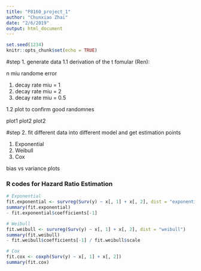 ```yaml
---
title: "P8160_project_1"
author: "Chunxiao Zhai"
date: "2/6/2019"
output: html_document
---
```


```r
set.seed(1234)
knitr::opts_chunk$set(echo = TRUE)
```

#step 1. generate data
1.1 derivation of the t fomular (Ren):

n
miu
randome error

1) decay rate miu = 1
2) decay rate miu = 2
3) decay rate miu = 0.5

1.2 plot to confirm good randomnes

plot1
plot2
plot2

#step 2. fit different data into different model and get estimation points

1) Exponential
2) Weibull
3) Cox

bias vs variance
plots


### R codes for Hazard Ratio Estimation
```r
# Exponential
fit.exponential <- survreg(Surv(y) ~ x[, 1] + x[, 2], dist = "exponential")
summary(fit.exponential)
- fit.exponential$coefficients[-1]

# Weibull
fit.weibull <- survreg(Surv(y) ~ x[, 1] + x[, 2], dist = "weibull")
summary(fit.weibull)
- fit.weibull$coefficients[-1] / fit.weibull$scale

# Cox
fit.cox <- coxph(Surv(y) ~ x[, 1] + x[, 2])
summary(fit.cox)
```



